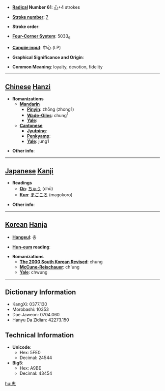 * '''[[Wiktionary:Chinese radical index| Radical]] Number 61''': [[Wiktionary:Chinese radical index 心|心]]+4 strokes

* '''[[Wiktionary:Chinese total strokes index|Stroke number]]''': [[Wiktionary:Chinese total strokes index 7|7]]

* '''Stroke order''': 

* '''[[Wiktionary:Chinese four corner index|Four-Corner System]]''': 5033<sub>6</sub>

* '''[[Wiktionary:Chinese Cangjie index|Cangjie input]]''': 中心 (LP)

* '''Graphical Significance and Origin''': 

* '''Common Meaning''': loyalty, devotion, fidelity

----

== [[Chinese]] [[Hanzi]] ==

* '''Romanizations'''
** '''[[Mandarin]]'''
*** '''[[Pinyin]]''': zhōng (zhong1)
*** '''[[Wade-Giles]]''': chung<sup>1</sup>
*** '''[[Yale]]''': 
** '''[[Cantonese]]'''
*** '''[[Jyutping]]''':
*** '''[[Penkyamp]]''': 
*** '''[[Yale]]''': jung1

* '''Other info''': 

----

== [[Japanese]] [[Kanji]] ==

* '''Readings'''
** '''[[On]]''': [[ちゅう]] (chū)
** '''[[Kun]]''': [[まごころ]] (magokoro)

* '''Other info''':  

----

== [[Korean]] [[Hanja]] ==

* '''[[Hangeul]]''': 충

* '''[[Hun-eum]] reading''': 

* '''Romanizations'''
** '''[[The 2000 South Korean Revised Romanization|The 2000 South Korean Revised]]''': chung
** '''[[McCune-Reischauer]]''': ch'ung
** '''[[Yale]]''': chwung

----

== Dictionary Information ==

* KangXi: 0377.130
* Morobashi: 10353
* Dae Jaweon: 0704.060
* Hanyu Da Zidian: 42273.150

== Technical Information ==

* '''Unicode''':
** Hex: 5FE0
** Decimal: 24544
* '''Big5''':
** Hex: A9BE
** Decimal: 43454

[[hu:忠]]